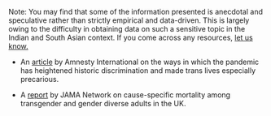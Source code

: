 Note: You may find that some of the information presented is anecdotal and speculative rather than strictly empirical and data-driven. This is largely owing to the difficulty in obtaining data on such a sensitive topic in the Indian and South Asian context. If you come across any resources, [let us know.](https://transformsouthasia.com/contact-submit)

* An [article](https://www.amnesty.org/en/latest/news/2020/11/governments-have-failed-to-protect-trans-people-from-murder-and-from-covid19/) by Amnesty International on the ways in which the pandemic has heightened historic discrimination and made trans lives especially precarious.

* A [report](https://jamanetwork.com/journals/jamanetworkopen/fullarticle/2800814) by JAMA Network on cause-specific mortality among transgender and gender diverse adults in the UK.
